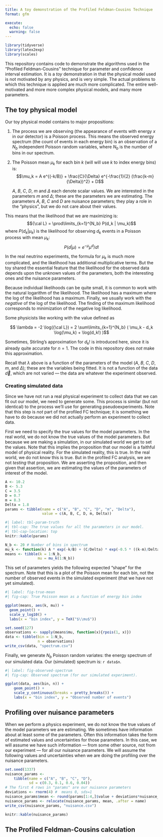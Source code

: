 ```yaml
---
title: A toy demonstration of the Profiled Feldman-Cousins Technique
format: gfm

execute:
  echo: false
  warning: false
---
```


```r
library(tidyverse)
library(latex2exp)
library(scales)
```

This repository contains code to demonstrate the algorithms used in the "Profiled Feldman-Cousins" technique for parameter and confidence interval estimation.
It is a *toy* demonstration in that the physical model used is not motivated by any physics, and is very simple.
The actual problems to which this technique is applied are much more complicated.
The entire well-motivated and more more complex physical models, and many more parameters.

## The toy physical model

Our toy physical model contains to major propositions:

1. The process we are observing (the appearance of events with energy $x$ in our detector) is a Poisson process.
   This means the observed energy spectrum (the count of events in each energy bin) is an observation of a
   $N_b$ independent Poisson random variables, where $N_b$ is the number of bins in our spectrum.

2. The Poisson mean $\mu_k$ for each bin $k$ (will will use $k$ to index energy bins) is:
   $$\mu_k = A e^{(-k/B)} + \frac{C}{\Delta} e^{-\frac{1}{2} (\frac{k-m}{\Delta})^2} + D$$

   $A$, $B$, $C$, $D$, $m$ and $\Delta$ each denote scalar values.
   We are interested in the parameters $m$ and $\Delta$; these are the parameters we are estimating.
   The parameters $A$, $B$, $C$ and $D$ are nuisance parameters; they play a role in the "physics", but we do not care about their values.

 This means that the likelihood that we are maximizing is:
   $${\cal L} = \prod\limits_{k=1}^{N_b} P(d_k | \mu_k)$$
   where $P(d_k | \mu_k)$ is the likelihood for observing $d_k$ events in a Poisson process with mean $\mu_k$:
   $$P(d|\mu) = e^{-\mu} \mu^d / d!$$

In the real neutrino experiments, the formula for $\mu_k$ is much more complicated, and the likelihood has additional multiplicative terms.
But the toy shared the essential feature that the likelihood for the observed data depends upon the unknown values of the parameters, both the interesting ones and the nuisance parameters.

Because individual likelihoods can be quite small, it is common to work with the natural logarithm of the likelihood.
The likelihood has a maximum where the log of the likelihood has a maximum.
Finally, we usually work with the *negative* of the log of the likelihood.
The finding of the maximum likelihood corresponds to minimization of the negative log likelihood.

Some physicists like working with the value defined as

$$ \lambda = -2 \log({\cal L}) = 2 \sum\limits_{k=1}^{N_b} ( \mu_k - d_k \log(\mu_k) + \log(d_k!)  )$$

Sometimes, Stirling's approximation for $d_k!$ is introduced here, since it is already quite accurate for $n=1$.
The code in this repository does *not* make this approximation.

Recall that $\lambda$ above is a function of the parameters of the model ($A$, $B$, $C$, $D$, $m$, and $\Delta$); these are the variables being fitted.
It is not a function of the data $\vec{d}$, which are not varied --- the data are whatever the experiment observed.

### Creating simulated data

Since we have not run a real physical experiment to collect data that we can fit out our model, we need to generate some.
This process is similar (but not identical) to the process we'll use for generating pseudoexperiments.
Note that this step is *not* part of the profiled FC technique; it is something we have to do because we did not actually perform an experiment to collect data.

First we need to specify the *true* values for the model parameters.
In the real world, we do not know the true values of the model parameters.
But because we are making a simulation, in our simulated world we get to set the values.
Note that this implies the proposition that our model is a faithful model of physical reality.
For the simulated reality, this is true.
In the real world, we do not know this is true.
But in the profiled FC analysis, we are not *testing* that proposition.
We are asserting the proposition, and then given that assertion, we are estimating the values of the parameters of interest of the model.

```r
A <- 10.2
B <- 5.3
C = 3.5
D = 0.7
m = 8.3
Delta = 1.8
params <- tibble(name = c("A", "B", "C", "D", "m", "Delta"),
                 value = c(A, B, C, D, m, Delta))
```

```r
#| label: tbl-param-truth
#| tbl-cap: The true values for all the parameters in our model.
#| tbl-cap-location: top
knitr::kable(params)
```

```r
N_b <- 20 # Number of bins in spectrum
mu_k <- function(k) A * exp(-k/B) + (C/Delta) * exp(-0.5 * ((k-m)/Delta)**2) + D
means <- tibble(k = 1:N_b,
               mu = mu_k(1:N_b))
```

This set of parameters yields the following expected "shape" for the spectrum.
Note that this is a plot of the Poisson mean for each bin, not the number of observed events in the simulated experiment (that we have not yet simulated).

```r
#| label: fig-true-mean
#| fig-cap: True Poisson mean as a function of energy bin index

ggplot(means, aes(k, mu)) +
  geom_point() +
  scale_y_log10() +
  labs(x = "bin index", y = TeX("$\\mu$"))
```

```r
set.seed(127)
observations <- sapply(means$mu, function(x){rpois(1, x)})
data <- tibble(bin = 1:N_b,
               n = observations)
write_csv(data, "spectrum.csv")
```

Finally, we generate $N_b$ Poisson random variates: the energy spectrum of our simulated data.
Our (simulated) spectrum is: `r data$n`.



```r
#| label: fig-observed-spectrum
#| fig-cap: Observed spectrum (for our simulated experiment).

ggplot(data, aes(bin, n)) +
    geom_point() +
    scale_y_continuous(breaks = pretty_breaks()) +
    labs(x = "bin index", y = "Observed number of events")
```

## Profiling over nuisance parameters

When we perform a physics experiment, we do not know the true values of the model parameters we are estimating.
We sometimes have information about at least some of the parameters.
Often this information takes the form of estimated values and uncertainties for those parameters.
In this case, we will assume we have such information --- from some other source, not from our experiment --- for all our nuisance parameters.
We will assume the following values and uncertainties when we are doing the profiling over the nuisance parameters.

```r
set.seed(1337)
nuisance_params <-
    tibble(name = c("A", "B", "C", "D"),
           sd = c(0.3, 0.1, 0.6, 0.04))
# The first 4 rows in "params" are our nuisance parameters
deviations <- rnorm(4) #  means 0, sds=1
nuisance_params$mean <- round(params[1:4,]$value + deviations*nuisance_params$sd, 2)
nuisance_params <- relocate(nuisance_params, mean, .after = name)
write_csv(nuisance_params, "nuisance.csv")
```

```r
knitr::kable(nuisance_params)
```

## The Profiled Feldman-Cousins calculation



